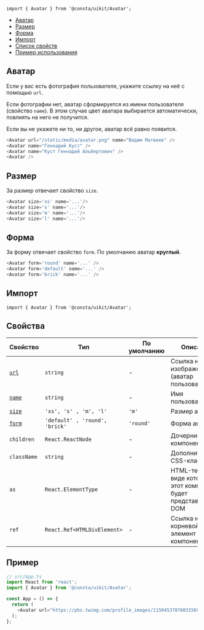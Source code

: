 
```tsx
import { Avatar } from '@consta/uikit/Avatar';
```

<MdxMenu>

- [Аватар](#аватар)
- [Размер](#размер)
- [Форма](#форма)
- [Импорт](#импорт)
- [Список свойств](#свойства)
- [Пример использования](#пример)

</MdxMenu>

## Аватар

Если у вас есть фотография пользователя, укажите ссылку на неё с помощью
`url`.

Если фотографии нет, аватар сформируется из имени пользователя (свойство `name`).
В этом случае цвет аватара выбирается автоматически, повлиять на него не получится.

Если вы не укажете ни то, ни другое, аватар всё равно появится.

```ts
<Avatar url="/static/media/avatar.png" name="Вадим Матвеев" />
<Avatar name="Геннадий Куст" />
<Avatar name="Куст Геннадий Альбертович" />
<Avatar />
```

<AvatarExampleImage />

## Размер

За размер отвечает свойство `size`.

```ts
<Avatar size='xs' name='...'/>
<Avatar size='s' name='...'/>
<Avatar size='m' name='...'/>
<Avatar size='l' name='...'/>
```

<AvatarExampleSize />

## Форма

За форму отвечает свойство `form`. По умолчанию аватар **круглый**.

```ts
<Avatar form='round' name='...' />
<Avatar form='default' name='...' />
<Avatar form='brick' name='...' />
```

<AvatarExampleForm />

## Импорт

```tsx
import { Avatar } from '@consta/uikit/Avatar';
```

## Свойства

| Свойство          | Тип                            | По умолчанию | Описание                                                         |
| ----------------- | ------------------------------ | ------------ | ---------------------------------------------------------------- |
| [`url`](#аватар)  | `string`                       | -            | Ссылка на изображение (аватар пользователя)                      |
| [`name`](#аватар) | `string`                       | -            | Имя пользователя                                                 |
| [`size`](#размер) | `'xs', 's' , 'm', 'l'`         | `'m'`        | Размер аватара                                                   |
| [`form`](#форма)  | `'default' , 'round', 'brick'` | `'round'`    | Форма аватара                                                    |
| `children`        | `React.ReactNode`              | -            | Дочерние компоненты                                              |
| `className`       | `string`                       | -            | Дополнительный CSS-класс                                         |
| `as`              | `React.ElementType`            | -            | HTML-тег, в виде которого этот компонент будет представлен в DOM |
| `ref`             | `React.Ref<HTMLDivElement>`    | -            | Ссылка на корневой DOM-элемент этого компонента                  |

## Пример

```ts
// src/App.ts
import React from 'react';
import { Avatar } from '@consta/uikit/Avatar';

const App = () => {
  return (
    <Avatar url="https://pbs.twimg.com/profile_images/1150453787603156992/DoiKLDMY_400x400.png" />
  );
};
```
